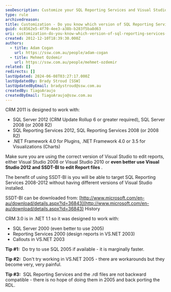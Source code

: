 ```yaml
---
seoDescription: Customize your SQL Reporting Services and Visual Studio experience by knowing which version you are using to ensure compatibility with CRM 2011.
type: rule
archivedreason:
title: Customization - Do you know which version of SQL Reporting Services and Visual Studio you are using?
guid: 4c8562e5-4f70-4ee3-a38b-b283f5ba8d63
uri: customization-do-you-know-which-version-of-sql-reporting-services-and-visual-studio-you-are-using
created: 2012-12-10T18:39:30.000Z
authors:
  - title: Adam Cogan
    url: https://ssw.com.au/people/adam-cogan
  - title: Mehmet Ozdemir
    url: https://ssw.com.au/people/mehmet-ozdemir
related: []
redirects: []
lastUpdated: 2024-06-08T03:27:17.000Z
lastUpdatedBy: Brady Stroud [SSW]
lastUpdatedByEmail: bradystroud@ssw.com.au
createdBy: TiagoAraujo
createdByEmail: TiagoAraujo@ssw.com.au
---
```


CRM 2011 is designed to work with:

- SQL Server 2012 (CRM Update Rollup 6 or greater required), SQL Server 2008 (or 2008 R2)
- SQL Reporting Services 2012, SQL Reporting Services 2008 (or 2008 R2)
- .NET Framework 4.0 for Plugins, .NET Framework 4.0 or 3.5 for Visualizations (Charts)

Make sure you are using the correct version of Visual Studio to edit reports, either Visual Studio 2008 or Visual Studio 2010 or **even better use Visual Studio 2012 and SSDT-BI to edit Report files** .

The benefit of using SSDT-BI is you will be able to target SQL Reporting Services 2008-2012 without having different versions of Visual Studio installed.

SSDT-BI can be downloaded from: [http://www.microsoft.com/en-au/download/details.aspx?id=36843](http://www.microsoft.com/en-au/download/details.aspx?id=36843)
History

CRM 3.0 is in .NET 1.1 so it was designed to work with:

- SQL Server 2000 (even better to use 2005)
- Reporting Services 2000 (design reports in VS.NET 2003)
- Callouts in VS.NET 2003

**Tip #1:**  Do try to use SQL 2005 if available - it is marginally faster.

**Tip #2:**  Don't try working in VS.NET 2005 - there are workarounds but they become very, very painful.

**Tip #3:**  SQL Reporting Services and the .rdl files are not backward compatible - there is no hope of doing them in 2005 and back porting the RDL.
